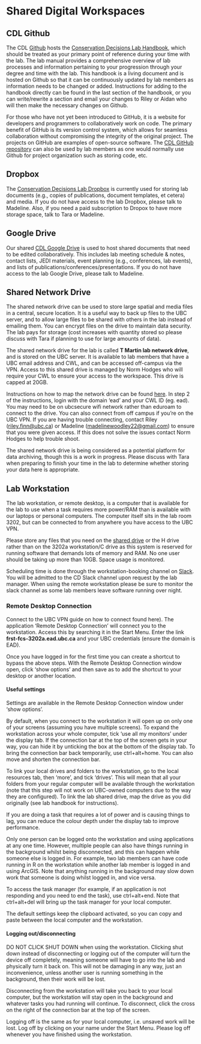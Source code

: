 # Shared Digital Workspaces {-#shareddigital}

## CDL Github {-#github}

The CDL [Github](https://github.com/ConservationDecisionsLab/CDL-lab-handbook) hosts the [Conservation Decisions Lab Handbook](https://conservationdecisionslab.github.io/CDL-lab-handbook/), which should be treated as your primary point of reference during your time with the lab. The lab manual provides a comprehensive overview of lab processes and information pertaining to your progression through your degree and time with the lab. This handbook is  a living document and is hosted on Github so that it can be continuously updated by lab members as information needs to be changed or added. Instructions for adding to the handbook directly can be found in the last section of the handbook, or you can write/rewrite a section and email your changes to Riley or Aidan who will then make the necessary changes on Github.

For those who have not yet been introduced to GitHub, it is a website for developers and programmers to collaboratively work on code. The primary benefit of GitHub is its version control system, which allows for seamless collaboration without compromising the integrity of the original project. The projects on GitHub are examples of open-source software. The [CDL GitHub repository](https://github.com/ConservationDecisionsLab) can also be used by lab members as one would normally use Github for project organization such as storing code, etc.

## Dropbox {-#dropbox}

The [Conservation Decisions Lab Dropbox](https://www.dropbox.com/home/Conservation%20Decisions%20Lab?di=left_nav_browse) is currently used for storing lab documents (e.g., copies of publications, document templates, et cetera) and media. If you do not have access to the lab Dropbox, please talk to Madeline. Also, if you need a paid subscription to Dropox to have more storage space, talk to Tara or Madeline.

## Google Drive {-#googledrive}

Our shared [CDL Google Drive](https://drive.google.com/drive/u/0/folders/1S0HorbfWMeabPMoyvBvCEPGnz0_FGVXy) is used to host shared documents that need to be edited collaboratively. This includes lab meeting schedule & notes, contact lists, JEDI materials, event planning (e.g., conferences, lab events), and lists of publications/conferences/presentations. If you do not have access to the lab Google Drive, please talk to Madeline.

## Shared Network Drive {-#sharednetworkdrive}

The shared network drive can be used to store large spatial and media files in a central, secure location. It is a useful way to back up files to the UBC server, and to allow large files to be shared with others in the lab instead of emailing them. You can encrypt files on the drive to maintain data security. The lab pays for storage (cost increases with quantity stored so please discuss with Tara if planning to use for large amounts of data).

The shared network drive for the lab is called **T Martin lab network drive**, and is stored on the UBC server. It is available to lab members that have a UBC email address and CWL, and can be accessed off-campus via the VPN. Access to this shared drive is managed by Norm Hodges who will require your CWL to ensure your access to the workspace. This drive is capped at 20GB.

Instructions on how to map the network drive can be found [here](https://it.ubc.ca/services/web-servers-storage/teamshare-storage-service/mapping-or-mounting-teamshare-macos). In step 2 of the instructions, login with the domain ‘ead’ and your CWL ID (eg. ead\finnr). You may need to be on ubcsecure wifi network rather than eduroam to connect to the drive.  You can also connect from off campus if you’re on the UBC VPN. If you are having trouble connecting, contact Riley (<riley.finn@ubc.ca>) or Madeline (<madelinewoodley22@gmail.com>) to ensure that you were given access. If this does not solve the issues contact Norm Hodges to help trouble shoot. 

The shared network drive is being considered as a potential platform for data archiving, though this is a work in progress. Please discuss with Tara when preparing to finish your time in the lab to determine whether storing your data here is appropriate.

## Lab Workstation {-#workstation}

The lab workstation, or remote desktop, is a computer that is available for the lab to use when a task requires more power/RAM than is available with our laptops or personal computers. The computer itself sits in the lab room 3202, but can be connected to from anywhere you have access to the UBC VPN.

Please store any files that you need on the [shared drive](sharednetworkdrive) or the H drive rather than on the 3202a workstation/C drive as this system is reserved for running software that demands lots of memory and RAM. No one user should be taking up more than 10GB. Space usage is monitored.

Scheduling time is done through the workstation-booking channel on [Slack](#slack). You will be admitted to the CD Slack channel upon request by the lab manager. When using the remote workstation please be sure to monitor the slack channel as some lab members leave software running over night.

### Remote Desktop Connection {-#remoteconnect}

Connect to the UBC VPN guide on how to connect found here). The application ‘Remote Desktop Connection’ will connect you to the workstation. Access this by searching it in the Start Menu. Enter the link **frst-fcs-3202a.ead.ubc.ca** and your UBC credentials (ensure the domain is EAD\).

Once you have logged in for the first time you can create a shortcut to bypass the above steps. With the Remote Desktop Connection window open, click ‘show options’ and then save as to add the shortcut to your desktop or another location.

#### Useful settings {-#settings}

Settings are available in the Remote Desktop Connection window under ‘show options’. 

By default, when you connect to the workstation it will open up on only one of your screens (assuming you have multiple screens). To expand the workstation across your whole computer, tick ‘use all my monitors’ under the display tab. If the connection bar at the top of the screen gets in your way, you can hide it by unticking the box at the bottom of the display tab. To bring the connection bar back temporarily, use ctrl+alt+home. You can also move and shorten the connection bar.

To link your local drives and folders to the workstation, go to the local resources tab, then ‘more’, and tick ‘drives’. This will mean that all your folders from your regular computer will be available through the workstation (note that this step will not work on UBC-owned computers due to the way they are configured). To link the lab shared drive, map the drive as you did originally (see lab handbook for instructions).

If you are doing a task that requires a lot of power and is causing things to lag, you can reduce the colour depth under the display tab to improve performance.

Only one person can be logged onto the workstation and using applications at any one time. However, multiple people can also have things running in the background whilst being disconnected, and this can happen while someone else is logged in. For example, two lab members can have code running in R on the workstation while another lab member is logged in and using ArcGIS. Note that anything running in the background may slow down work that someone is doing whilst logged in, and vice versa.

To access the task manager (for example, if an application is not responding and you need to end the task), use ctrl+alt+end. Note that ctrl+alt+del will bring up the task manager for your local computer.

The default settings keep the clipboard activated, so you can copy and paste between the local computer and the workstation.

#### Logging out/disconnecting {-#disconnectingremote}

DO NOT CLICK SHUT DOWN when using the workstation. Clicking shut down instead of disconnecting or logging out of the computer will turn the device off completely, meaning someone will have to go into the lab and physically turn it back on. This will not be damaging in any way, just an inconvenience, unless another user is running something in the background, then their work will be lost. 

Disconnecting from the workstation will take you back to your local computer, but the workstation will stay open in the background and whatever tasks you had running will continue. To disconnect, click the cross on the right of the connection bar at the top of the screen.

Logging off is the same as for your local computer, i.e. unsaved work will be lost. Log off by clicking on your name under the Start Menu. Please log off whenever you have finished using the workstation.